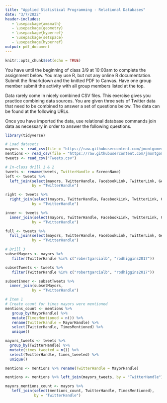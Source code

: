 ```yaml
---
title: "Applied Statistical Programming - Relational Databases"
date: "3/7/2022"
header-includes:
   - \usepackage{amsmath}
   - \usepackage{geometry}
   - \usepackage{hyperref}
   - \usepackage{setspace}
   - \usepackage{hyperref}
output: pdf_document
---
```


```r
knitr::opts_chunk$set(echo = TRUE)
```

\textbf{Write R code to answer the following questions. Write the code, and then show what the computer returns when that code is run. Thoroughly comment your solutions.}

You have until the beginning of class 3/9 at 10:00am to complete the assignment below. You may use R, but not any online R documentation. Submit the Rmarkdown and the knitted PDF to Canvas. Have one group member submit the activity with all group members listed at the top.

\section*{Relational Databases}

Data rarely come in nicely combined CSV files. This exercise gives you practice combining data sources. You are given three sets of Twitter data that need to be combined to answer a set of questions below. The data can be found at the following URLs.

\begin{itemize}
   \item \url{https://github.com/jmontgomery/jmontgomery.github.io/blob/master/PDS/Datasets/Tweets.csv.zip}
   \item \url{https://raw.githubusercontent.com/jmontgomery/jmontgomery.github.io/master/PDS/Datasets/Mayors.csv}
   \item \url{https://raw.githubusercontent.com/jmontgomery/jmontgomery.github.io/master/PDS/Datasets/TwitterMentions.csv}
\end{itemize}

Once you have imported the data, use relational database commands join data as necessary in order to answer the following questions.
\begin{enumerate}
   \item For each mayor, calculate the number of times they were mentioned
   \item Add to the mentions datset the number of times each mayor tweeted.
   \item Create a combined dataset of all tweets from the tweets and mentions data. Subset down to overlapping columns (and rename where needed) to make this easy.
   \item Are there any tweets in the mentions dataset from mayors?
\end{enumerate}



```r
library(tidyverse)

# Load datasets
mayors <- read_csv(file = "https://raw.githubusercontent.com/jmontgomery/jmontgomery.github.io/master/PDS/Datasets/Mayors.csv")
mentions <- read_csv(file = "https://raw.githubusercontent.com/jmontgomery/jmontgomery.github.io/master/PDS/Datasets/TwitterMentions.csv")
tweets <- read_csv("Tweets.csv")

# In-class drill 1 & 2
tweets <- rename(tweets, TwitterHandle = ScreenName)
left <- tweets %>% 
  left_join(select(mayors, TwitterHandle, FacebookLink, TwitterLink, GenderFemale),
            by = "TwitterHandle")

right <- tweets %>% 
  right_join(select(mayors, TwitterHandle, FacebookLink, TwitterLink, GenderFemale),
            by = "TwitterHandle")

inner <- tweets %>% 
  inner_join(select(mayors, TwitterHandle, FacebookLink, TwitterLink, GenderFemale),
            by = "TwitterHandle")

full <- tweets %>% 
  full_join(select(mayors, TwitterHandle, FacebookLink, TwitterLink, GenderFemale),
            by = "TwitterHandle")

# Drill 3
subsetMayors <- mayors %>%
   filter(TwitterHandle %in% c("robertgarcialb", "rodhiggins2017"))

subsetTweets <- tweets %>%
   filter(TwitterHandle %in% c("robertgarcialb", "rodhiggins2017"))

subsetInner <- subsetTweets %>% 
  inner_join(subsetMayors,
            by = "TwitterHandle")

# Item 1
# Create count for times mayors were mentioned
mentions_count <- mentions %>%
   group_by(MayorHandle) %>%
   mutate(TimesMentioned = n()) %>%
   rename(TwitterHandle = MayorHandle) %>%
   select(TwitterHandle, TimesMentioned) %>%
   unique()

mayors_tweets <- tweets %>% 
  group_by(TwitterHandle) %>%
  mutate(times_tweeted = n()) %>% 
  select(TwitterHandle, times_tweeted) %>%
  unique()

mentions <- mentions %>% rename(TwitterHandle = MayorHandle)

mentions <- mentions %>% left_join(mayors_tweets, by = "TwitterHandle")

mayors_mentions_count <- mayors %>%
   left_join(select(mentions_count, TwitterHandle, TimesMentioned),
             by = "TwitterHandle")

```
